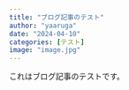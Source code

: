 ```yaml
---
title: "ブログ記事のテスト"
author: "yaaruga"
date: "2024-04-10"
categories: [テスト]
image: "image.jpg"
---
```


これはブログ記事のテストです。